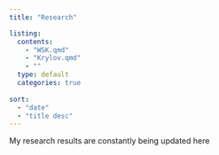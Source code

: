 ```yaml
---
title: "Research"

listing:
  contents:  
    - "WSK.qmd" 
    - "Krylov.qmd"
    - ""
  type: default
  categories: true
  
sort:
  - "date"
  - "title desc"
---
```


My research results are constantly being updated here
